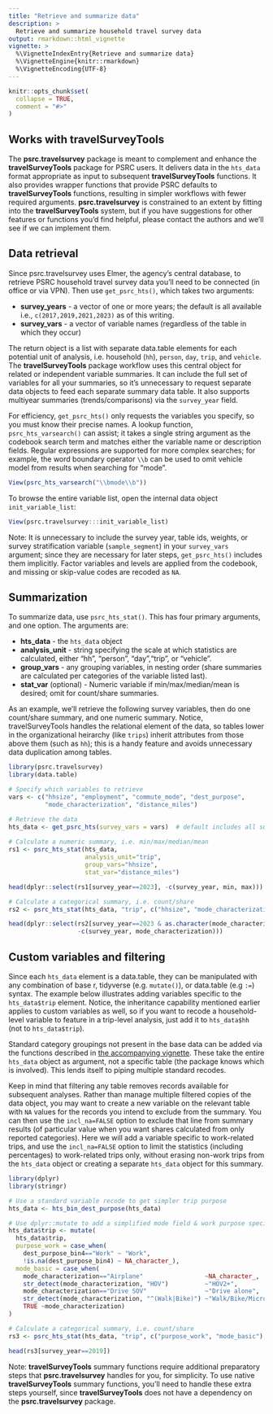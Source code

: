 ```yaml
---
title: "Retrieve and summarize data"
description: >
  Retrieve and summarize household travel survey data
output: rmarkdown::html_vignette
vignette: >
  %\VignetteIndexEntry{Retrieve and summarize data}
  %\VignetteEngine{knitr::rmarkdown}
  %\VignetteEncoding{UTF-8}
---
```


```r
knitr::opts_chunk$set(
  collapse = TRUE,
  comment = "#>"
)
```

## Works with **travelSurveyTools**

The **psrc.travelsurvey** package is meant to complement and enhance the **travelSurveyTools** package for PSRC users. It delivers data in the `hts_data` format appropriate as input to subsequent **travelSurveyTools** functions. It also provides wrapper functions that provide PSRC defaults to **travelSurveyTools** functions, resulting in simpler workflows with fewer required arguments. **psrc.travelsurvey** is constrained to an extent by fitting into the **travelSurveyTools** system, but if you have suggestions for other features or functions you'd find helpful, please contact the authors and we'll see if we can implement them.

## Data retrieval

Since psrc.travelsurvey uses Elmer, the agency's central database, to retrieve PSRC household travel survey data you'll need to be connected (in office or via VPN). Then use `get_psrc_hts()`, which takes two arguments:

  * **survey_years**  - a vector of one or more years; the default is all available i.e., `c(2017,2019,2021,2023)` as of this writing.
  * **survey_vars** - a vector of variable names (regardless of the table in which they occur) 

The return object is a list with separate data.table elements for each potential unit of analysis, i.e. household (`hh`), `person`, `day`, `trip`, and `vehicle`. The **travelSurveyTools** package workflow uses this central object for related or independent variable summaries. It can include the full set of variables for all your summaries, so it's unnecessary to request separate data objects to feed each separate summary data table. It also supports multiyear summaries (trends/comparisons) via the `survey_year` field.
  
For efficiency, `get_psrc_hts()` only requests the variables you specify, so you must know their precise names. A lookup function, `psrc_hts_varsearch()` can assist; it takes a single string argument as the codebook search term and matches either the variable name or description fields. Regular expressions are supported for more complex searches; for example, the word boundary operator `\\b` can be used to omit vehicle model from results when searching for "mode".

```r
View(psrc_hts_varsearch("\\bmode\\b"))
```

To browse the entire variable list, open the internal data object `init_variable_list`:
```r
View(psrc.travelsurvey:::init_variable_list)
```

Note: It is unnecessary to include the survey year, table ids, weights, or survey stratification variable (`sample_segment`) in your `survey_vars` argument; since they are necessary for later steps, `get_psrc_hts()` includes them implicitly. Factor variables and levels are applied from the codebook, and missing or skip-value codes are recoded as `NA`.

## Summarization

To summarize data, use `psrc_hts_stat()`. This has four primary arguments, and one option. The arguments are:

  * **hts_data**  - the `hts_data` object
  * **analysis_unit** - string specifying the scale at which statistics are calculated, either "hh", "person", "day","trip", or "vehicle".
  * **group_vars** - any grouping variables, in nesting order (share summaries are calculated per categories of the variable listed last).
  * **stat_var** (optional) - Numeric variable if min/max/median/mean is desired; omit for count/share summaries.

As an example, we'll retrieve the following survey variables, then do one count/share summary, and one numeric summary. Notice, travelSurveyTools handles the relational element of the data, so tables lower in the organizational heirarchy (like `trips`) inherit attributes from those above them (such as `hh`); this is a handy feature and avoids unnecessary data duplication among tables.

```r
library(psrc.travelsurvey)
library(data.table)

# Specify which variables to retrieve
vars <- c("hhsize", "employment", "commute_mode", "dest_purpose",
          "mode_characterization", "distance_miles")

# Retrieve the data
hts_data <- get_psrc_hts(survey_vars = vars)  # default includes all survey_years
  
# Calculate a numeric summary, i.e. min/max/median/mean
rs1 <- psrc_hts_stat(hts_data, 
                     analysis_unit="trip", 
                     group_vars="hhsize", 
                     stat_var="distance_miles")

head(dplyr::select(rs1[survey_year==2023], -c(survey_year, min, max)))

# Calculate a categorical summary, i.e. count/share
rs2 <- psrc_hts_stat(hts_data, "trip", c("hhsize", "mode_characterization"))

head(dplyr::select(rs2[survey_year==2023 & as.character(mode_characterization)=="Transit"],
                   -c(survey_year, mode_characterization)))
```

## Custom variables and filtering

Since each `hts_data` element is a data.table, they can be manipulated with any combination of base r, tidyverse (e.g. `mutate()`), or data.table (e.g `:=`) syntax. The example below illustrates adding variables specific to the `hts_data$trip` element. Notice, the inheritance capability mentioned earlier applies to custom variables as well, so if you want to recode a household-level variable to feature in a trip-level analysis, just add it to `hts_data$hh` (not to `hts_data$trip`).  

Standard category groupings not present in the base data can be added via the functions described in [the accompanying vignette](add-standard-groupings.html). These take the entire `hts_data` object as argument, not a specific table (the package knows which is involved). This lends itself to piping multiple standard recodes.

Keep in mind that filtering any table removes records available for subsequent analyses. Rather than manage multiple filtered copies of the data object, you may want to create a new variable on the relevant table with `NA` values for the records you intend to exclude from the summary. You can then use the `incl_na=FALSE` option to exclude that line from summary results (of particular value when you want shares calculated from only reported categories). Here we will add a variable specific to work-related trips, and use the `incl_na=FALSE` option to limit the statistics (including percentages) to work-related trips only, without erasing non-work trips from the `hts_data` object or creating a separate `hts_data` object for this summary. 

```r
library(dplyr)
library(stringr)

# Use a standard variable recode to get simpler trip purpose
hts_data <- hts_bin_dest_purpose(hts_data)

# Use dplyr::mutate to add a simplified mode field & work purpose specifier
hts_data$trip <- mutate(
  hts_data$trip, 
  purpose_work = case_when(
    dest_purpose_bin4=="Work" ~ "Work",
    !is.na(dest_purpose_bin4) ~ NA_character_),
  mode_basic = case_when(
    mode_characterization=="Airplane"                 ~NA_character_,
    str_detect(mode_characterization, "HOV")          ~"HOV2+",
    mode_characterization=="Drive SOV"                ~"Drive alone",
    str_detect(mode_characterization, "^(Walk|Bike)") ~"Walk/Bike/Micromobility",
    TRUE ~mode_characterization)
) 

# Calculate a categorical summary, i.e. count/share
rs3 <- psrc_hts_stat(hts_data, "trip", c("purpose_work", "mode_basic"), incl_na=FALSE)

head(rs3[survey_year==2019])

```

Note: **travelSurveyTools** summary functions require additional preparatory steps that **psrc.travelsurvey** handles for you, for simplicity. To use native **travelSurveyTools** summary functions, you'll need to handle these extra steps yourself, since **travelSurveyTools** does not have a dependency on the **psrc.travelsurvey** package.

